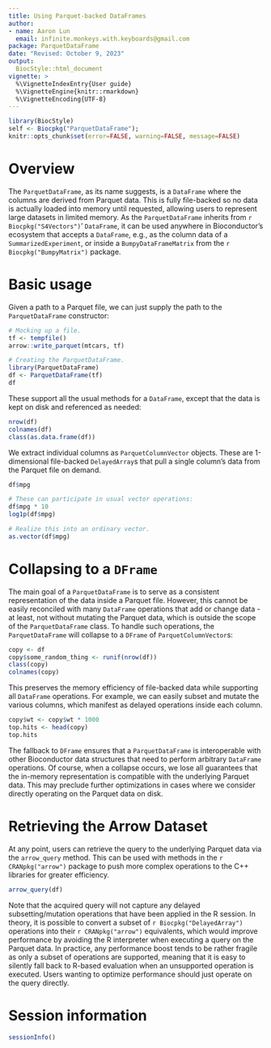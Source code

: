 ```yaml
---
title: Using Parquet-backed DataFrames
author:
- name: Aaron Lun
  email: infinite.monkeys.with.keyboards@gmail.com
package: ParquetDataFrame
date: "Revised: October 9, 2023"
output:
  BiocStyle::html_document
vignette: >
  %\VignetteIndexEntry{User guide}
  %\VignetteEngine{knitr::rmarkdown}
  %\VignetteEncoding{UTF-8}
---
```



```r
library(BiocStyle)
self <- Biocpkg("ParquetDataFrame");
knitr::opts_chunk$set(error=FALSE, warning=FALSE, message=FALSE)
```

# Overview

The `ParquetDataFrame`, as its name suggests, is a `DataFrame` where the columns are derived from Parquet data.
This is fully file-backed so no data is actually loaded into memory until requested, allowing users to represent large datasets in limited memory.
As the `ParquetDataFrame` inherits from `r Biocpkg("S4Vectors")`' `DataFrame`, it can be used anywhere in Bioconductor's ecosystem that accepts a `DataFrame`, 
e.g., as the column data of a `SummarizedExperiment`, or inside a `BumpyDataFrameMatrix` from the `r Biocpkg("BumpyMatrix")` package.

# Basic usage

Given a path to a Parquet file, we can just supply the path to the `ParquetDataFrame` constructor:

```r
# Mocking up a file.
tf <- tempfile()
arrow::write_parquet(mtcars, tf)

# Creating the ParquetDataFrame.
library(ParquetDataFrame)
df <- ParquetDataFrame(tf)
df
```

These support all the usual methods for a `DataFrame`, except that the data is kept on disk and referenced as needed:

```r
nrow(df)
colnames(df)
class(as.data.frame(df))
```

We extract individual columns as `ParquetColumnVector` objects.
These are 1-dimensional file-backed `DelayedArray`s that pull a single column's data from the Parquet file on demand.

```r
df$mpg

# These can participate in usual vector operations:
df$mpg * 10
log1p(df$mpg)

# Realize this into an ordinary vector.
as.vector(df$mpg)
```

# Collapsing to a `DFrame`

The main goal of a `ParquetDataFrame` is to serve as a consistent representation of the data inside a Parquet file.
However, this cannot be easily reconciled with many `DataFrame` operations that add or change data - 
at least, not without mutating the Parquet data, which is outside the scope of the `ParquetDataFrame` class.
To handle such operations, the `ParquetDataFrame` will collapse to a `DFrame` of `ParquetColumnVector`s:

```r
copy <- df
copy$some_random_thing <- runif(nrow(df))
class(copy)
colnames(copy)
```

This preserves the memory efficiency of file-backed data while supporting all `DataFrame` operations.
For example, we can easily subset and mutate the various columns, which manifest as delayed operations inside each column.

```r
copy$wt <- copy$wt * 1000
top.hits <- head(copy)
top.hits
```

The fallback to `DFrame` ensures that a `ParquetDataFrame` is interoperable with other Bioconductor data structures that need to perform arbitrary `DataFrame` operations.
Of course, when a collapse occurs, we lose all guarantees that the in-memory representation is compatible with the underlying Parquet data.
This may preclude further optimizations in cases where we consider directly operating on the Parquet data on disk.

# Retrieving the Arrow Dataset

At any point, users can retrieve the query to the underlying Parquet data via the `arrow_query` method.
This can be used with methods in the `r CRANpkg("arrow")` package to push more complex operations to the C++ libraries for greater efficiency.

```r
arrow_query(df)
```

Note that the acquired query will not capture any delayed subsetting/mutation operations that have been applied in the R session.
In theory, it is possible to convert a subset of `r Biocpkg("DelayedArray")` operations into their `r CRANpkg("arrow")` equivalents,
which would improve performance by avoiding the R interpreter when executing a query on the Parquet data.
In practice, any performance boost tends to be rather fragile as only a subset of operations are supported,
meaning that it is easy to silently fall back to R-based evaluation when an unsupported operation is executed.
Users wanting to optimize performance should just operate on the query directly.

# Session information {-}

```r
sessionInfo()
```
